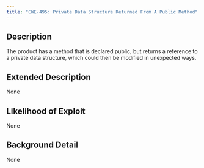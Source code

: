 ```yaml
---
title: "CWE-495: Private Data Structure Returned From A Public Method"
---
```


## Description
The product has a method that is declared public, but returns a reference to a private data structure, which could then be modified in unexpected ways.

## Extended Description
None

## Likelihood of Exploit
None

## Background Detail
None
        
